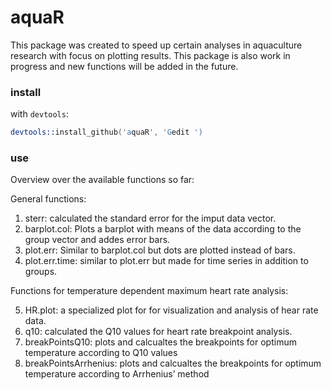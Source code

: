 aquaR
=================
This package was created to speed up certain analyses in aquaculture research with focus on plotting results. This package is also work in progress and new functions will be added in the future.

### install
with `devtools`:
```S
devtools::install_github('aquaR', 'Gedit ')
```
### use
Overview over the available functions so far:

General functions:

1. sterr: calculated the standard error for the imput data vector.
2. barplot.col: Plots a barplot with means of the data according to the group vector and addes error bars.
3. plot.err: Similar to barplot.col but dots are plotted instead of bars.
4. plot.err.time: similar to plot.err but made for time series in addition to groups.


Functions for temperature dependent maximum heart rate analysis:

5. HR.plot: a specialized plot for for visualization and analysis of hear rate data.
6. q10: calculated the Q10 values for heart rate breakpoint analysis.
7. breakPointsQ10: plots and calcualtes the breakpoints for optimum temperature according to Q10 values
8. breakPointsArrhenius: plots and calcualtes the breakpoints for optimum temperature according to Arrhenius' method 

